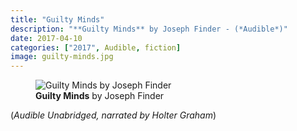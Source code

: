 ```yaml
---
title: "Guilty Minds"
description: "**Guilty Minds** by Joseph Finder - (*Audible*)"
date: 2017-04-10
categories: ["2017", Audible, fiction]
image: guilty-minds.jpg
---
```

![**Guilty Minds** by Joseph Finder](guilty-minds.jpg){fig-align="left"}

(*Audible Unabridged, narrated by Holter Graham*)
